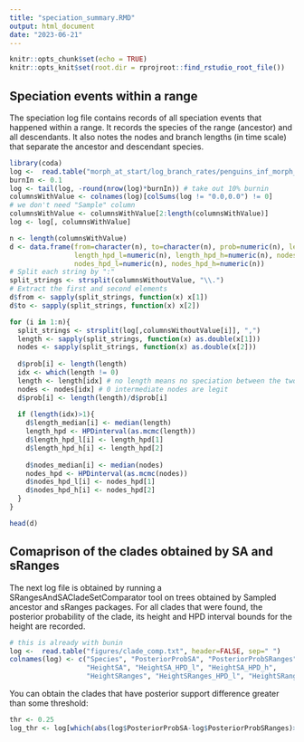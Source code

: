 ```yaml
---
title: "speciation_summary.RMD"
output: html_document
date: "2023-06-21"
---
```


```r
knitr::opts_chunk$set(echo = TRUE)
knitr::opts_knit$set(root.dir = rprojroot::find_rstudio_root_file())
```

## Speciation events within a range
The speciation log file contains records of all speciation events that happened within a range. 
It records the species of the range (ancestor) and all descendants. 
It also notes the nodes and branch lengths (in time scale) that separate the ancestor and descendant species.
```r
library(coda)
log <-  read.table("morph_at_start/log_branch_rates/penguins_inf_morph_at_start.speciation.log", header=TRUE, sep="\t")
burnIn <- 0.1
log <- tail(log, -round(nrow(log)*burnIn)) # take out 10% burnin
columnsWithValue <- colnames(log)[colSums(log != "0.0,0.0") != 0]
# we don't need "Sample" column
columnsWithValue <- columnsWithValue[2:length(columnsWithValue)]
log <- log[, columnsWithValue]
```

```r
n <- length(columnsWithValue)
d <- data.frame(from=character(n), to=character(n), prob=numeric(n), length_median=numeric(n),
                length_hpd_l=numeric(n), length_hpd_h=numeric(n), nodes_median=numeric(n),
                nodes_hpd_l=numeric(n), nodes_hpd_h=numeric(n))
# Split each string by ":"
split_strings <- strsplit(columnsWithoutValue, "\\.")
# Extract the first and second elements
d$from <- sapply(split_strings, function(x) x[1])
d$to <- sapply(split_strings, function(x) x[2])

for (i in 1:n){
  split_strings <- strsplit(log[,columnsWithoutValue[i]], ",")
  length <- sapply(split_strings, function(x) as.double(x[1]))
  nodes <- sapply(split_strings, function(x) as.double(x[2]))
  
  d$prob[i] <- length(length)
  idx <- which(length != 0)
  length <- length[idx] # no length means no speciation between the two species recorded.
  nodes <- nodes[idx] # 0 intermediate nodes are legit
  d$prob[i] <- length(length)/d$prob[i]
  
  if (length(idx)>1){
    d$length_median[i] <- median(length)
    length_hpd <- HPDinterval(as.mcmc(length))
    d$length_hpd_l[i] <- length_hpd[1]
    d$length_hpd_h[i] <- length_hpd[2]
    
    d$nodes_median[i] <- median(nodes)
    nodes_hpd <- HPDinterval(as.mcmc(nodes))
    d$nodes_hpd_l[i] <- nodes_hpd[1]
    d$nodes_hpd_h[i] <- nodes_hpd[2]
  }
}
```

```r
head(d)
```


## Comaprison of the clades obtained by SA and sRanges 
The next log file is obtained by running a SRangesAndSACladeSetComparator tool on trees obtained by Sampled ancestor
and sRanges packages. For all clades that were found, the posterior probability of the clade, its height and HPD interval bounds for the height are recorded.
```r
# this is already with bunin
log <-  read.table("figures/clade_comp.txt", header=FALSE, sep=" ")
colnames(log) <- c("Species", "PosteriorProbSA", "PosteriorProbSRanges",
                   "HeightSA", "HeightSA_HPD_l", "HeightSA_HPD_h",
                   "HeightSRanges", "HeightSRanges_HPD_l", "HeightSRanges_HPD_h")


```

You can obtain the clades that have posterior support difference greater than some threshold:
```r
thr <- 0.25 
log_thr <- log[which(abs(log$PosteriorProbSA-log$PosteriorProbSRanges)>thr),]
```
